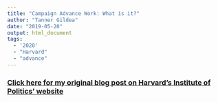 ```yaml
---
title: "Campaign Advance Work: What is it?"
author: "Tanner Gildea"
date: "2019-05-20"
output: html_document
tags:
  - '2020'
  - "Harvard"
  - "advance"
---
```


### [Click here for my original blog post on Harvard's Institute of Politics' website](https://iop.harvard.edu/iop-now/advance-camp-three-lessons-be-learned)